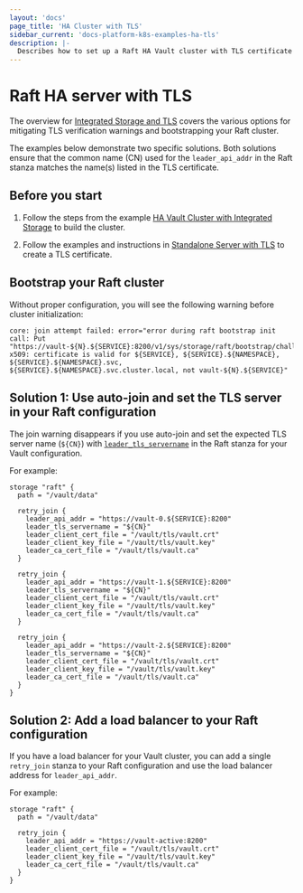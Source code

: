 ```yaml
---
layout: 'docs'
page_title: 'HA Cluster with TLS'
sidebar_current: 'docs-platform-k8s-examples-ha-tls'
description: |-
  Describes how to set up a Raft HA Vault cluster with TLS certificate
---
```


# Raft HA server with TLS

The overview for [Integrated Storage and
TLS](/docs/concepts/integrated-storage#integrated-storage-and-tls) covers the
various options for mitigating TLS verification warnings and bootstrapping your
Raft cluster.

The examples below demonstrate two specific solutions. Both solutions ensure
that the common name (CN) used for the `leader_api_addr` in the Raft stanza
matches the name(s) listed in the TLS certificate.

## Before you start

1. Follow the steps from the example [HA Vault Cluster with Integrated
Storage](/docs/platform/k8s/helm/examples/ha-with-raft) to build the cluster.

2. Follow the examples and instructions in [Standalone Server with
TLS](/docs/platform/k8s/helm/examples/standalone-tls) to create a TLS
certificate.

## Bootstrap your Raft cluster

Without proper configuration, you will see the following warning before cluster
initialization:
```shell
core: join attempt failed: error="error during raft bootstrap init call: Put "https://vault-${N}.${SERVICE}:8200/v1/sys/storage/raft/bootstrap/challenge": x509: certificate is valid for ${SERVICE}, ${SERVICE}.${NAMESPACE}, ${SERVICE}.${NAMESPACE}.svc, ${SERVICE}.${NAMESPACE}.svc.cluster.local, not vault-${N}.${SERVICE}"
```

## Solution 1: Use auto-join and set the TLS server in your Raft configuration

The join warning disappears if you use auto-join and set the expected TLS
server name (`${CN}`) with
[`leader_tls_servername`](/docs/configuration/storage/raft#leader_tls_servername)
in the Raft stanza for your Vault configuration.

For example:
<CodeBlockConfig highlight="6,14,22">

```hcl
storage "raft" {
  path = "/vault/data"

  retry_join {
    leader_api_addr = "https://vault-0.${SERVICE}:8200"
    leader_tls_servername = "${CN}"
    leader_client_cert_file = "/vault/tls/vault.crt"
    leader_client_key_file = "/vault/tls/vault.key"
    leader_ca_cert_file = "/vault/tls/vault.ca"
  }

  retry_join {
    leader_api_addr = "https://vault-1.${SERVICE}:8200"
    leader_tls_servername = "${CN}"
    leader_client_cert_file = "/vault/tls/vault.crt"
    leader_client_key_file = "/vault/tls/vault.key"
    leader_ca_cert_file = "/vault/tls/vault.ca"
  }

  retry_join {
    leader_api_addr = "https://vault-2.${SERVICE}:8200"
    leader_tls_servername = "${CN}"
    leader_client_cert_file = "/vault/tls/vault.crt"
    leader_client_key_file = "/vault/tls/vault.key"
    leader_ca_cert_file = "/vault/tls/vault.ca"
  }
}
```

</CodeBlockConfig>

## Solution 2:  Add a load balancer to your Raft configuration

If you have a load balancer for your Vault cluster, you can add  a single
`retry_join` stanza to your Raft configuration and use the load balancer
address for `leader_api_addr`.

For example:
<CodeBlockConfig highlight="5">

```hcl
storage "raft" {
  path = "/vault/data"

  retry_join {
    leader_api_addr = "https://vault-active:8200"
    leader_client_cert_file = "/vault/tls/vault.crt"
    leader_client_key_file = "/vault/tls/vault.key"
    leader_ca_cert_file = "/vault/tls/vault.ca"
  }
}
```

</CodeBlockConfig>


